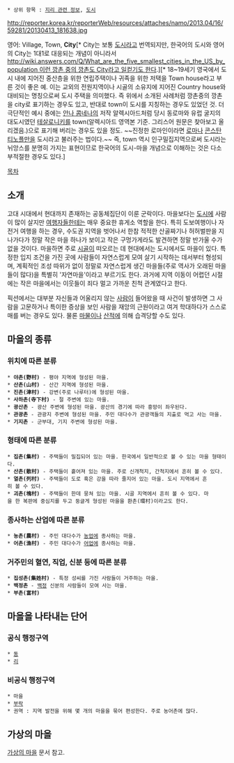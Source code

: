 * 상위 항목 : [[지리 관련 정보]], [[도시]]

http://reporter.korea.kr/reporterWeb/resources/attaches/namo/2013.04/16/59281/20130413_181638.jpg

영어: Village, Town, '''City'''[* City는 보통 [[도시]]라고 번역되지만, 한국어의 도시와 영어의 City는 1대1로 대응되는 개념이 아니라서 [[http://wiki.answers.com/Q/What_are_the_five_smallest_cities_in_the_US_by_population 이런 깡촌 중의 깡촌도 City라고 일컫기도 한다]].][* 18~19세기 영국에서 도시 내에 지어진 중산층을 위한 연립주택이나 귀족을 위한 저택을 Town house라고 부른 것이 좋은 예. 이는 교외의 전원지역이나 시골의 소유지에 지어진 Country house와 대비되는 명칭으로써 도시 주택을 의미했다. 즉 위에서 소개된 사례처럼 깡촌중의 깡촌을 city로 표기하는 경우도 있고, 반대로 town이 도시를 지칭하는 경우도 있었던 것. 더 극단적인 예시 중에는 [[안나 콤네나]]의 저작 알렉시아드처럼 당시 동로마와 유럽 굴지의 대도시였던 [[테살로니키]]를 town(알렉시아드 영역본 기준. 그리스어 원문은 찾아보고 올리겠음.)으로 표기해 버리는 경우도 있을 정도. ~~진정한 로마인이라면 [[로마]]나 [[콘스탄티노플]]만을 도시라고 불러주는 법이다.~~ 즉, town 역시 인구밀집지역으로써 도시라는 뉘앙스를 분명히 가지는 표현이므로 한국어의 도시-마을 개념으로 이해하는 것은 다소 부적절한 경우도 있다.]

[[목차]]

== 소개 ==
고대 시대에서 현대까지 존재하는 공동체집단이 이룬 군락이다. 마을보다는 [[도시]]에 사람이 많이 살지만 [[여행]]자들한테는 매우 중요한 휴게소 역할을 한다. 특히 도보여행이나 자전거 여행을 하는 경우, 수도권 지역을 벗어나서 한참 적적한 산골짜기나 허허벌판을 지나가다가 정말 작은 마을 하나가 보이고 작은 구멍가게라도 발견하면 정말 반가울 수가 없을 것이다. 마을하면 주로 [[시골]]이 떠오르는 데 현대에서는 도시에서도 마을이 있다. 특정한 입지 조건을 가진 곳에 사람들이 자연스럽게 모여 살기 시작하는 데서부터 형성되며, 계획적인 조성 따위가 없이 정말로 자연스럽게 생긴 마을들(주로 역사가 오래된 마을들이 많다)을 특별히 '자연마을'이라고 부르기도 한다. 과거에 지역 이동이 어렵던 시절에는 작은 마을에서는 이웃들이 죄다 멀고 가까운 친척 관계였다고 한다.

픽션에서는 대부분 자신들과 어울리지 않는 [[사람]]이 들어왔을 때 사건이 발생하면 그 사람을 고문하거나 특이한 증상을 보인 사람을 재앙의 근원이라고 여겨 학대하다가 스스로 매를 버는 경우도 있다. 물론 [[마물]]이나 [[산적]]에 의해 습격당할 수도 있다.

== 마을의 종류 ==
=== 위치에 따른 분류 ===
 * '''야촌(野村)''' - 평야 지역에 형성된 마을.
 * '''산촌(山村)''' - 산간 지역에 형성된 마을.
 * '''진촌(津村)''' - 강변(주로 나루터)에 형성된 마을.
 * '''사하촌(寺下村)''' - 절 주변에 있는 마을.
 * '''광산촌''' - 광산 주변에 형성된 마을. 광산의 경기에 따라 흥망이 좌우된다.
 * '''관광촌''' - 관광지 주변에 형성된 마을. 주민 대다수가 관광객들의 지출로 먹고 사는 마을.
 * '''기지촌''' - 군부대, 기지 주변에 형성된 마을.

=== 형태에 따른 분류 ===
 * '''집촌(集村)''' - 주택들이 밀집되어 있는 마을. 한국에서 일반적으로 볼 수 있는 마을 형태이다.
 * '''산촌(散村)''' - 주택들이 흩어져 있는 마을. 주로 신개척지, 간척지에서 흔히 볼 수 있다.
 * '''열촌(列村)''' - 주택들이 도로 혹은 강을 따라 줄지어 있는 마을. 도시 지역에서 흔히 볼 수 있다.
 * '''괴촌(塊村)''' - 주택들이 한데 뭉쳐 있는 마을. 시골 지역에서 흔히 볼 수 있다. 마을 한 복판에 중심지를 두고 둥글게 형성된 마을을 환촌(環村)이라고도 한다.

=== 종사하는 산업에 따른 분류 ===
 * '''농촌(農村)''' - 주민 대다수가 [[농업]]에 종사하는 마을.
 * '''어촌(漁村)''' - 주민 대다수가 [[어업]]에 종사하는 마을.

=== 거주민의 혈연, 직업, 신분 등에 따른 분류 ===
 * '''집성촌(集姓村)''' - 특정 성씨를 가진 사람들이 거주하는 마을.
 * '''백정촌''' - [[백정]] 신분의 사람들이 모여 사는 마을.
 * '''부촌(富村)'''

== 마을을 나타내는 단어 ==
=== 공식 행정구역 ===
 * [[동]]
 * [[리]]

=== 비공식 행정구역 ===
 * 마을
 * [[부락]]
 * 권역 : 지역 발전을 위해 몇 개의 마을을 묶어 편성한다. 주로 농어촌에 많다.

== 가상의 마을 ==
[[가상의 마을]] 문서 참고.
